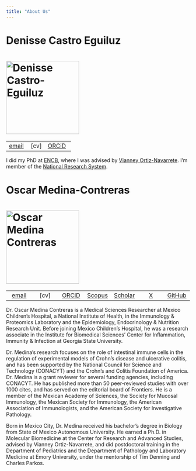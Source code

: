 ```yaml
---
title: "About Us"
---
```


# Denisse Castro Eguiluz

# ![Denisse Castro-Eguiluz](res/den.jpeg){width="200"}

|                                      |        |                                                |
|------------------------|-------------------|-----------------------------|
| [email](mailto:adcastro@conahcyt.mx) | \[cv\] | [ORCiD](https://orcid.org/0000-0001-6873-122X) |

I did my PhD at [ENCB](https://www.encb.ipn.mx/posgrado/doctorado-inmunologia/), where I was advised by [Vianney Ortiz-Navarrete](href=%22https://biomol.cinvestav.mx/Personal-Académico/Dr-Vianney-Ortiz-Navarrete). I’m member of the [National Research System](https://conacyt.mx/sistema-nacional-de-investigadores/).

# Oscar Medina-Contreras

# ![Oscar Medina Contreras](res/omc.JPG){width="200"}

|                                      |        |                                                |                                                                         |                                                                         |                                   |                                        |
|:---------:|:---------:|:---------:|:---------:|:---------:|:---------:|:---------:|
| [email](mailto:omedina@himfg.edu.mx) | \[cv\] | [ORCiD](https://orcid.org/0000-0002-4432-7780) | [Scopus](https://www.scopus.com/authid/detail.uri?authorId=56013615300) | [Scholar](https://scholar.google.com/citations?user=8uVVtz4AAAAJ&hl=en) | [X](https://twitter.com/morphant) | [GitHub](https://github.com/omedinac/) |

Dr. Oscar Medina Contreras is a Medical Sciences Researcher at Mexico Children's Hospital, a National Institute of Health, in the Immunology & Proteomics Laboratory and the Epidemiology, Endocrinology & Nutrition Research Unit. Before joining Mexico Children's Hospital, he was a research associate in the Institute for Biomedical Sciences' Center for Inflammation, Immunity & Infection at Georgia State University.

Dr. Medina's research focuses on the role of intestinal immune cells in the regulation of experimental models of Crohn’s disease and ulcerative colitis, and has been supported by the National Council for Science and Technology (CONACYT) and the Crohn’s and Colitis Foundation of America. Dr. Medina is a grant reviewer for several funding agencies, including CONACYT. He has published more than 50 peer-reviewed studies with over 1000 cites, and has served on the editorial board of Frontiers. He is a member of the Mexican Academy of Sciences, the Society for Mucosal Immunology, the Mexican Society for Immunology, the American Association of Immunologists, and the American Society for Investigative Pathology.

Born in Mexico City, Dr. Medina received his bachelor’s degree in Biology from State of Mexico Autonomous University. He earned a Ph.D. in Molecular Biomedicine at the Center for Research and Advanced Studies, advised by Vianney Ortiz-Navarrete, and did postdoctoral training in the Department of Pediatrics and the Department of Pathology and Laboratory Medicine at Emory University, under the mentorship of Tim Denning and Charles Parkos.
